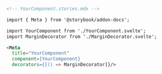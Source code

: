 ```md
<!-- YourComponent.stories.mdx -->

import { Meta } from '@storybook/addon-docs';

import YourComponent from './YourComponent.svelte';
import MarginDecorator from './MarginDecorator.svelte';

<Meta 
  title="YourComponent"
  component={YourComponent} 
  decorators={[() => MarginDecorator]}/>
```
